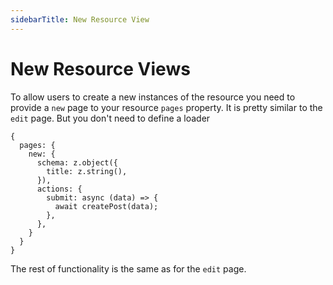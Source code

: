```yaml
---
sidebarTitle: New Resource View
---
```



# New Resource Views

To allow users to create a new instances of the resource you need to provide a `new` page to your resource `pages` property.
It is pretty similar to the `edit` page. But you don't need to define a loader

```tsx copy
{
  pages: {
    new: {
      schema: z.object({
        title: z.string(),
      }),
      actions: {
        submit: async (data) => {
          await createPost(data);
        },
      },
    }
  }
}
```

The rest of functionality is the same as for the `edit` page.
